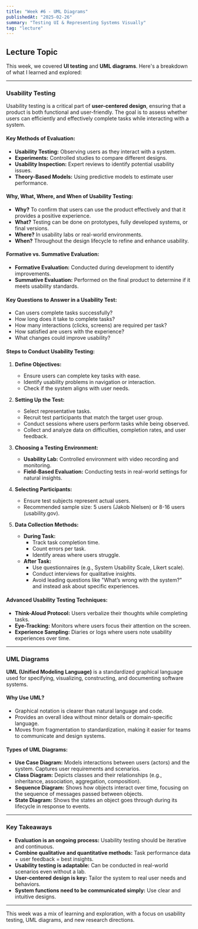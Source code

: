 ```yaml
---
title: "Week #6 - UML Diagrams"
publishedAt: "2025-02-26"
summary: "Testing UI & Representing Systems Visually"
tag: "lecture"
---
```


## Lecture Topic

This week, we covered **UI testing** and **UML diagrams**. Here's a breakdown of what I learned and explored:

---

### Usability Testing

Usability testing is a critical part of **user-centered design**, ensuring that a product is both functional and user-friendly. The goal is to assess whether users can efficiently and effectively complete tasks while interacting with a system.

#### Key Methods of Evaluation:
- **Usability Testing:** Observing users as they interact with a system.
- **Experiments:** Controlled studies to compare different designs.
- **Usability Inspection:** Expert reviews to identify potential usability issues.
- **Theory-Based Models:** Using predictive models to estimate user performance.

#### Why, What, Where, and When of Usability Testing:
- **Why?** To confirm that users can use the product effectively and that it provides a positive experience.
- **What?** Testing can be done on prototypes, fully developed systems, or final versions.
- **Where?** In usability labs or real-world environments.
- **When?** Throughout the design lifecycle to refine and enhance usability.

#### Formative vs. Summative Evaluation:
- **Formative Evaluation:** Conducted during development to identify improvements.
- **Summative Evaluation:** Performed on the final product to determine if it meets usability standards.

#### Key Questions to Answer in a Usability Test:
- Can users complete tasks successfully?
- How long does it take to complete tasks?
- How many interactions (clicks, screens) are required per task?
- How satisfied are users with the experience?
- What changes could improve usability?

#### Steps to Conduct Usability Testing:
1. **Define Objectives:**
   - Ensure users can complete key tasks with ease.
   - Identify usability problems in navigation or interaction.
   - Check if the system aligns with user needs.

2. **Setting Up the Test:**
   - Select representative tasks.
   - Recruit test participants that match the target user group.
   - Conduct sessions where users perform tasks while being observed.
   - Collect and analyze data on difficulties, completion rates, and user feedback.

3. **Choosing a Testing Environment:**
   - **Usability Lab:** Controlled environment with video recording and monitoring.
   - **Field-Based Evaluation:** Conducting tests in real-world settings for natural insights.

4. **Selecting Participants:**
   - Ensure test subjects represent actual users.
   - Recommended sample size: 5 users (Jakob Nielsen) or 8-16 users (usability.gov).

5. **Data Collection Methods:**
   - **During Task:**
     - Track task completion time.
     - Count errors per task.
     - Identify areas where users struggle.
   - **After Task:**
     - Use questionnaires (e.g., System Usability Scale, Likert scale).
     - Conduct interviews for qualitative insights.
     - Avoid leading questions like "What’s wrong with the system?" and instead ask about specific experiences.

#### Advanced Usability Testing Techniques:
- **Think-Aloud Protocol:** Users verbalize their thoughts while completing tasks.
- **Eye-Tracking:** Monitors where users focus their attention on the screen.
- **Experience Sampling:** Diaries or logs where users note usability experiences over time.

---

### UML Diagrams

**UML (Unified Modeling Language)** is a standardized graphical language used for specifying, visualizing, constructing, and documenting software systems.

#### Why Use UML?
- Graphical notation is clearer than natural language and code.
- Provides an overall idea without minor details or domain-specific language.
- Moves from fragmentation to standardization, making it easier for teams to communicate and design systems.

#### Types of UML Diagrams:
- **Use Case Diagram:** Models interactions between users (actors) and the system. Captures user requirements and scenarios.
- **Class Diagram:** Depicts classes and their relationships (e.g., inheritance, association, aggregation, composition).
- **Sequence Diagram:** Shows how objects interact over time, focusing on the sequence of messages passed between objects.
- **State Diagram:** Shows the states an object goes through during its lifecycle in response to events.

---

### Key Takeaways
- **Evaluation is an ongoing process:** Usability testing should be iterative and continuous.
- **Combine qualitative and quantitative methods:** Task performance data + user feedback = best insights.
- **Usability testing is adaptable:** Can be conducted in real-world scenarios even without a lab.
- **User-centered design is key:** Tailor the system to real user needs and behaviors.
- **System functions need to be communicated simply:** Use clear and intuitive designs.

---

This week was a mix of learning and exploration, with a focus on usability testing, UML diagrams, and new research directions. 